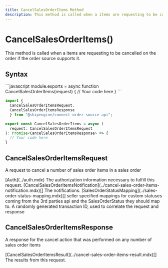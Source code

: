 ```yaml
---
title: CancelSalesOrderItems Method
description: This method is called when a items are requesting to be cancelled on the order if the order source supports it.
---
```



CancelSalesOrderItems()
===========================
This method is called when a items are requesting to be cancelled on the order if the order source supports it.


Syntax
-----------------------------------------------
<CodeWrapper>
```javascript
module.exports = async function CancelSalesOrderItems(request) {
  // Your code here
}
```

```typescript
import {
  CancelSalesOrderItemsRequest,
  CancelSalesOrderItemsResponse
  } from "@shipengine/connect-order-source-api";

export const CancelSalesOrderItems = async (
  request: CancelSalesOrderItemsRequest
): Promise<CancelSalesOrderItemsResponse> => {
  // Your code here
}
```
</CodeWrapper>

CancelSalesOrderItemsRequest
----
A request to cancel a number of sales order items in a sales order

<Reference>
  <Field name="auth" nullable={false}>
    <Type>
      [Auth](../auth.mdx)
    </Type>
    <Description>
      The authorization information necessary to fulfill this request.
    </Description>
  </Field>
  <Field name="notifications" nullable={false}>
    <Type>
      [CancelSalesOrderItemsNotification](../cancel-sales-order-items-notification.mdx)[]
    </Type>
    <Description>
      The notifications.
    </Description>
  </Field>
  <Field name="sales_order_status_mapping" nullable={false}>
    <Type>
      [SalesOrderStatusMapping](../sales-order-status-mapping.mdx)[]
    </Type>
    <Description>
      seller specified mappings for custom statuses coming from the 3rd parties api and the SalesOrderStatus they should map to.
    </Description>
  </Field>
  <Field name="transaction_id" type="string" nullable={false}>
    <Description>
      A randomly generated transaction ID, used to correlate the request and response
    </Description>
  </Field>
</Reference>

CancelSalesOrderItemsResponse
----
A response for the cancel action that was performed on any number of sales order items

<Reference>
  <Field name="results" nullable={false}>
    <Type>
      [CancelSalesOrderItemsResult](../cancel-sales-order-items-result.mdx)[]
    </Type>
    <Description>
      The results from this request.
    </Description>
  </Field>
</Reference>
